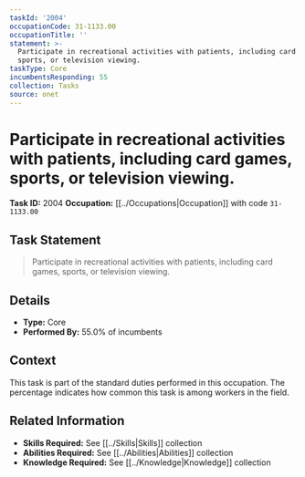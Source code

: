 ```yaml
---
taskId: '2004'
occupationCode: 31-1133.00
occupationTitle: ''
statement: >-
  Participate in recreational activities with patients, including card games,
  sports, or television viewing.
taskType: Core
incumbentsResponding: 55
collection: Tasks
source: onet
---
```

# Participate in recreational activities with patients, including card games, sports, or television viewing.

**Task ID:** 2004
**Occupation:** [[../Occupations|Occupation]] with code `31-1133.00`

## Task Statement

> Participate in recreational activities with patients, including card games, sports, or television viewing.

## Details

- **Type:** Core
- **Performed By:** 55.0% of incumbents

## Context

This task is part of the standard duties performed in this occupation. The percentage indicates how common this task is among workers in the field.

## Related Information

- **Skills Required:** See [[../Skills|Skills]] collection
- **Abilities Required:** See [[../Abilities|Abilities]] collection
- **Knowledge Required:** See [[../Knowledge|Knowledge]] collection
